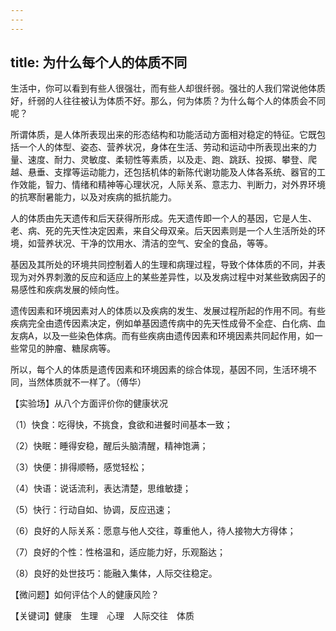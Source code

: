 ```yaml
---
---
---
```

title: 为什么每个人的体质不同
---




生活中，你可以看到有些人很强壮，而有些人却很纤弱。强壮的人我们常说他体质好，纤弱的人往往被认为体质不好。那么，何为体质？为什么每个人的体质会不同呢？



所谓体质，是人体所表现出来的形态结构和功能活动方面相对稳定的特征。它既包括一个人的体型、姿态、营养状况，身体在生活、劳动和运动中所表现出来的力量、速度、耐力、灵敏度、柔韧性等素质，以及走、跑、跳跃、投掷、攀登、爬越、悬垂、支撑等运动能力，还包括机体的新陈代谢功能及人体各系统、器官的工作效能，智力、情绪和精神等心理状况，人际关系、意志力、判断力，对外界环境的抗寒耐暑能力，以及对疾病的抵抗能力。

人的体质由先天遗传和后天获得所形成。先天遗传即一个人的基因，它是人生、老、病、死的先天性决定因素，来自父母双亲。后天因素则是一个人生活所处的环境，如营养状况、干净的饮用水、清洁的空气、安全的食品，等等。

基因及其所处的环境共同控制着人的生理和病理过程，导致个体体质的不同，并表现为对外界刺激的反应和适应上的某些差异性，以及发病过程中对某些致病因子的易感性和疾病发展的倾向性。

遗传因素和环境因素对人的体质以及疾病的发生、发展过程所起的作用不同。有些疾病完全由遗传因素决定，例如单基因遗传病中的先天性成骨不全症、白化病、血友病A，以及一些染色体病。而有些疾病由遗传因素和环境因素共同起作用，如一些常见的肿瘤、糖尿病等。

所以，每个人的体质是遗传因素和环境因素的综合体现，基因不同，生活环境不同，当然体质就不一样了。（傅华）





【实验场】从八个方面评价你的健康状况

（1）快食：吃得快，不挑食，食欲和进餐时间基本一致；

（2）快眠：睡得安稳，醒后头脑清醒，精神饱满；

（3）快便：排得顺畅，感觉轻松；

（4）快语：说话流利，表达清楚，思维敏捷；

（5）快行：行动自如、协调，反应迅速；

（6）良好的人际关系：愿意与他人交往，尊重他人，待人接物大方得体；

（7）良好的个性：性格温和，适应能力好，乐观豁达；

（8）良好的处世技巧：能融入集体，人际交往稳定。

【微问题】如何评估个人的健康风险？

【关键词】健康　生理　心理　人际交往　体质